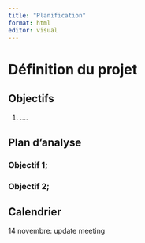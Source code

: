 ```yaml
---
title: "Planification"
format: html
editor: visual
---
```


# Définition du projet

## Objectifs

1.  ....

## Plan d'analyse

### Objectif 1;

### Objectif 2;

## Calendrier

14 novembre: update meeting
